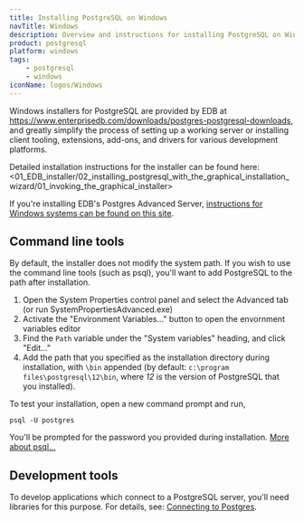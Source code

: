 ```yaml
---
title: Installing PostgreSQL on Windows
navTitle: Windows
description: Overview and instructions for installing PostgreSQL on Windows systems
product: postgresql
platform: windows
tags:
    - postgresql
    - windows
iconName: logos/Windows
---
```


Windows installers for PostgreSQL are provided by EDB at <https://www.enterprisedb.com/downloads/postgres-postgresql-downloads>, and greatly simplify the process of setting up a working server or installing client tooling, extensions, add-ons, and drivers for various development platforms.

Detailed installation instructions for the installer can be found here: <01_EDB_installer/02_installing_postgresql_with_the_graphical_installation_wizard/01_invoking_the_graphical_installer>

If you're installing EDB's Postgres Advanced Server, [instructions for Windows systems can be found on this site](/epas/latest/epas_inst_windows/).

## Command line tools

By default, the installer does not modify the system path. If you wish to use the command line tools (such as psql), you'll want to add PostgreSQL to the path after installation.

1.  Open the System Properties control panel and select the Advanced tab (or run SystemPropertiesAdvanced.exe)
2.  Activate the "Environment Variables..." button to open the envornment variables editor
3.  Find the `Path` variable under the "System variables" heading, and click "Edit..."
4.  Add the path that you specified as the installation directory during installation, with `\bin` appended (by default: `c:\program files\postgresql\12\bin`, where <i>12</i> is the version of PostgreSQL that you installed).

To test your installation, open a new command prompt and run,

```shell
psql -U postgres
```

You'll be prompted for the password you provided during installation. [More about psql...](http://postgresguide.com/utilities/psql.html)

## Development tools

To develop applications which connect to a PostgreSQL server, you'll need libraries for this purpose. For details, see: [Connecting to Postgres](/postgresql_journey/04_developing/connecting_to_postgres).
